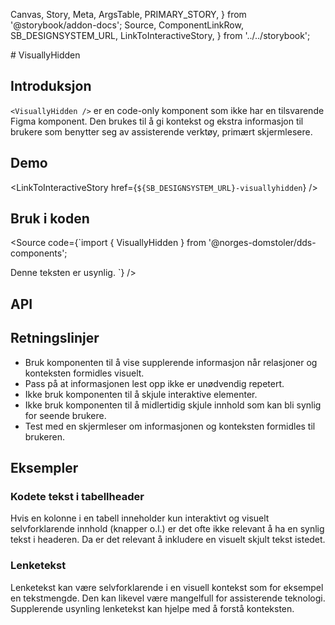   Canvas,
  Story,
  Meta,
  ArgsTable,
  PRIMARY_STORY,
} from '@storybook/addon-docs';
  Source,
  ComponentLinkRow,
  SB_DESIGNSYSTEM_URL,
  LinkToInteractiveStory,
} from '../../storybook';

<Meta title="Design system/VisuallyHidden/API" component={VisuallyHidden} />
# VisuallyHidden
<ComponentLinkRow
  docsHref="https://design.domstol.no/987b33f71/v/0/p/53c59b-visuallyhidden"
  githubHref="https://github.com/domstolene/designsystem/tree/master/components/src/components/VisuallyHidden"
/>

## Introduksjon

`<VisuallyHidden />` er en code-only komponent som ikke har en tilsvarende Figma komponent. Den brukes til å gi kontekst og ekstra informasjon til brukere som benytter seg av assisterende verktøy, primært skjermlesere.

## Demo

<Canvas>
  <Story id="design-system-visuallyhidden--default" />
</Canvas>

<LinkToInteractiveStory href={`${SB_DESIGNSYSTEM_URL}-visuallyhidden`} />

## Bruk i koden

<Source
  code={`import { VisuallyHidden } from '@norges-domstoler/dds-components';

<VisuallyHidden as="span"> Denne teksten er usynlig. </VisuallyHidden>
`} />

## API

<ArgsTable story={PRIMARY_STORY} />

## Retningslinjer

- Bruk komponenten til å vise supplerende informasjon når relasjoner og konteksten formidles visuelt.
- Pass på at informasjonen lest opp ikke er unødvendig repetert.
- Ikke bruk komponenten til å skjule interaktive elementer.
- Ikke bruk komponenten til å midlertidig skjule innhold som kan bli synlig for seende brukere.
- Test med en skjermleser om informasjonen og konteksten formidles til brukeren.

## Eksempler

### Kodete tekst i tabellheader

Hvis en kolonne i en tabell inneholder kun interaktivt og visuelt selvforklarende innhold (knapper o.l.) er det ofte ikke relevant å ha en synlig tekst i headeren. Da er det relevant å inkludere en visuelt skjult tekst istedet.

<Canvas>
  <Story id="design-system-visuallyhidden--table-buttons" />
</Canvas>

### Lenketekst

Lenketekst kan være selvforklarende i en visuell kontekst som for eksempel en tekstmengde. Den kan likevel være mangelfull for assisterende teknologi. Supplerende usynling lenketekst kan hjelpe med å forstå konteksten.

<Canvas>
  <Story id="design-system-visuallyhidden--link" />
</Canvas>
